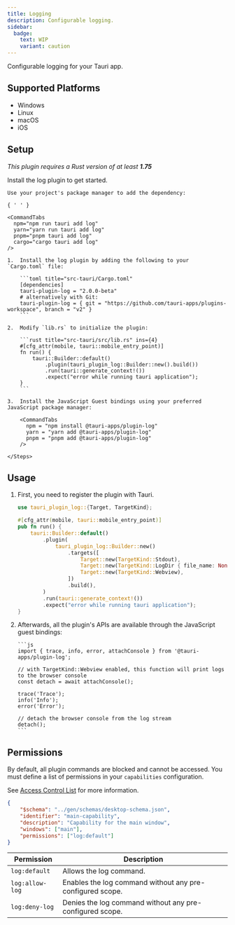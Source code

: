 ```yaml
---
title: Logging
description: Configurable logging.
sidebar:
  badge:
    text: WIP
    variant: caution
---
```



<PluginLinks plugin="log" />

Configurable logging for your Tauri app.

## Supported Platforms

- Windows
- Linux
- macOS
- iOS

## Setup

_This plugin requires a Rust version of at least **1.75**_

Install the log plugin to get started.

<Tabs>
  <TabItem label="Automatic" >

    Use your project's package manager to add the dependency:

    { ' ' }

    <CommandTabs
      npm="npm run tauri add log"
      yarn="yarn run tauri add log"
      pnpm="pnpm tauri add log"
      cargo="cargo tauri add log"
    />

  </TabItem>
  <TabItem label = "Manual">
    <Steps>

    1.  Install the log plugin by adding the following to your `Cargo.toml` file:

        ```toml title="src-tauri/Cargo.toml"
        [dependencies]
        tauri-plugin-log = "2.0.0-beta"
        # alternatively with Git:
        tauri-plugin-log = { git = "https://github.com/tauri-apps/plugins-workspace", branch = "v2" }
        ```

    2.  Modify `lib.rs` to initialize the plugin:

        ```rust title="src-tauri/src/lib.rs" ins={4}
        #[cfg_attr(mobile, tauri::mobile_entry_point)]
        fn run() {
            tauri::Builder::default()
                .plugin(tauri_plugin_log::Builder::new().build())
                .run(tauri::generate_context!())
                .expect("error while running tauri application");
        }
        ```

    3.  Install the JavaScript Guest bindings using your preferred JavaScript package manager:

        <CommandTabs
          npm = "npm install @tauri-apps/plugin-log"
          yarn = "yarn add @tauri-apps/plugin-log"
          pnpm = "pnpm add @tauri-apps/plugin-log"
        />

    </Steps>

  </TabItem>
</Tabs>

## Usage

  <Steps>
  
  1.  First, you need to register the plugin with Tauri.

      ```rust title="src-tauri/src/lib.rs" {1} {6-14}
      use tauri_plugin_log::{Target, TargetKind};

      #[cfg_attr(mobile, tauri::mobile_entry_point)]
      pub fn run() {
          tauri::Builder::default()
              .plugin(
                  tauri_plugin_log::Builder::new()
                      .targets([
                          Target::new(TargetKind::Stdout),
                          Target::new(TargetKind::LogDir { file_name: None }),
                          Target::new(TargetKind::Webview),
                      ])
                      .build(),
              )
              .run(tauri::generate_context!())
              .expect("error while running tauri application");
      }
      ```

2.  Afterwards, all the plugin's APIs are available through the JavaScript guest bindings:

        ```js
        import { trace, info, error, attachConsole } from '@tauri-apps/plugin-log';

        // with TargetKind::Webview enabled, this function will print logs to the browser console
        const detach = await attachConsole();

        trace('Trace');
        info('Info');
        error('Error');

        // detach the browser console from the log stream
        detach();
        ```

  </Steps>

## Permissions

By default, all plugin commands are blocked and cannot be accessed. You must define a list of permissions in your `capabilities` configuration.

See [Access Control List](/references/acl) for more information.

```json title="src-tauri/capabilities/main.json" ins={6}
{
	"$schema": "../gen/schemas/desktop-schema.json",
	"identifier": "main-capability",
	"description": "Capability for the main window",
	"windows": ["main"],
	"permissions": ["log:default"]
}
```

| Permission      | Description                                               |
| --------------- | --------------------------------------------------------- |
| `log:default`   | Allows the log command.                                   |
| `log:allow-log` | Enables the log command without any pre-configured scope. |
| `log:deny-log`  | Denies the log command without any pre-configured scope.  |
